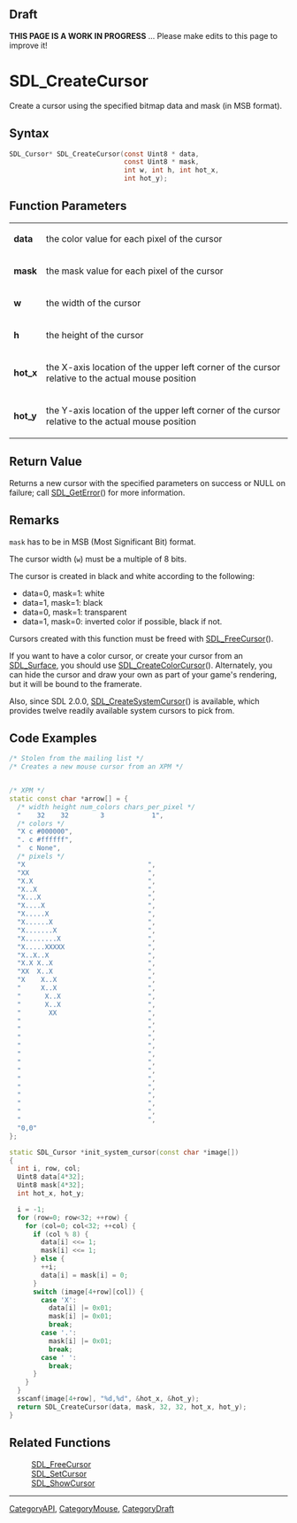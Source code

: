 
== Draft ==


'''THIS PAGE IS A WORK IN PROGRESS''' ... Please make edits to this page to improve it!


= SDL_CreateCursor =

Create a cursor using the specified bitmap data and mask (in MSB format).

== Syntax ==

<syntaxhighlight lang='c'>
SDL_Cursor* SDL_CreateCursor(const Uint8 * data,
                             const Uint8 * mask,
                             int w, int h, int hot_x,
                             int hot_y);
</syntaxhighlight>

== Function Parameters ==

{|
|'''data'''
|the color value for each pixel of the cursor
|-
|'''mask'''
|the mask value for each pixel of the cursor
|-
|'''w'''
|the width of the cursor
|-
|'''h'''
|the height of the cursor
|-
|'''hot_x'''
|the X-axis location of the upper left corner of the cursor relative to the actual mouse position
|-
|'''hot_y'''
|the Y-axis location of the upper left corner of the cursor relative to the actual mouse position
|}

== Return Value ==

Returns a new cursor with the specified parameters on success or NULL on
failure; call [[SDL_GetError]]() for more information.



== Remarks ==

<code>mask</code> has to be in MSB (Most Significant Bit) format.

The cursor width (<code>w</code>) must be a multiple of 8 bits.

The cursor is created in black and white according to the following:

* data=0, mask=1: white 
* data=1, mask=1: black 
* data=0, mask=1: transparent 
* data=1, mask=0: inverted color if possible, black if not. 

Cursors created with this function must be freed with [[SDL_FreeCursor]]().

If you want to have a color cursor, or create your cursor from an
[[SDL_Surface]], you should use [[SDL_CreateColorCursor]](). Alternately,
you can hide the cursor and draw your own as part of your game's rendering,
but it will be bound to the framerate.

Also, since SDL 2.0.0, [[SDL_CreateSystemCursor]]() is available, which
provides twelve readily available system cursors to pick from.

== Code Examples ==


<syntaxhighlight lang='c++'>
/* Stolen from the mailing list */
/* Creates a new mouse cursor from an XPM */


/* XPM */
static const char *arrow[] = {
  /* width height num_colors chars_per_pixel */
  "    32    32        3            1",
  /* colors */
  "X c #000000",
  ". c #ffffff",
  "  c None",
  /* pixels */
  "X                               ",
  "XX                              ",
  "X.X                             ",
  "X..X                            ",
  "X...X                           ",
  "X....X                          ",
  "X.....X                         ",
  "X......X                        ",
  "X.......X                       ",
  "X........X                      ",
  "X.....XXXXX                     ",
  "X..X..X                         ",
  "X.X X..X                        ",
  "XX  X..X                        ",
  "X    X..X                       ",
  "     X..X                       ",
  "      X..X                      ",
  "      X..X                      ",
  "       XX                       ",
  "                                ",
  "                                ",
  "                                ",
  "                                ",
  "                                ",
  "                                ",
  "                                ",
  "                                ",
  "                                ",
  "                                ",
  "                                ",
  "                                ",
  "                                ",
  "0,0"
};

static SDL_Cursor *init_system_cursor(const char *image[])
{
  int i, row, col;
  Uint8 data[4*32];
  Uint8 mask[4*32];
  int hot_x, hot_y;

  i = -1;
  for (row=0; row<32; ++row) {
    for (col=0; col<32; ++col) {
      if (col % 8) {
        data[i] <<= 1;
        mask[i] <<= 1;
      } else {
        ++i;
        data[i] = mask[i] = 0;
      }
      switch (image[4+row][col]) {
        case 'X':
          data[i] |= 0x01;
          mask[i] |= 0x01;
          break;
        case '.':
          mask[i] |= 0x01;
          break;
        case ' ':
          break;
      }
    }
  }
  sscanf(image[4+row], "%d,%d", &hot_x, &hot_y);
  return SDL_CreateCursor(data, mask, 32, 32, hot_x, hot_y);
}
</syntaxhighlight>


== Related Functions ==

:[[SDL_FreeCursor]]
:[[SDL_SetCursor]]
:[[SDL_ShowCursor]]

----
[[CategoryAPI]], [[CategoryMouse]], [[CategoryDraft]]


